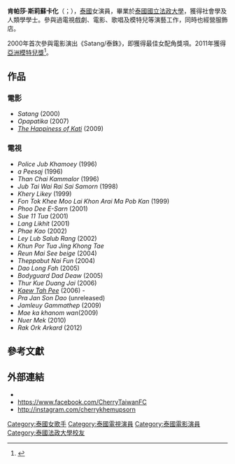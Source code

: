 {{藝人
|type=女演员
| 姓名 = 肯帕莎·斯莉蘇卡化
| 圖片 =
| 國籍 = {{THA}}
|外文=th
| 外文名 = เข็มอัปสร สิริสุขะ
| 英文名 =Khemupsorn Sirisukha
| 暱稱 = Cherry
| 出生日期 = {{birth_date_and_age|1980|8|28}}
| 出生地點 = {{flagicon|Thailand}}[[泰國|泰國]]
| 職業 = [[演員|演員]]、[[歌手|歌手]]、[[模特兒|模特兒]]、[[商人|商人]]
}}
'''肯帕莎·斯莉蘇卡化'''（{{lang-th|เข็มอัปสร สิริสุขะ|Khemupsorn Sirisukha}}；{{bd|1980年|8月28日|}}），[[泰國|泰國]]女演員，畢業於[[泰國國立法政大學|泰國國立法政大學]]，獲得社會學及人類學學士。參與過電視戲劇、電影、歌唱及模特兒等演藝工作，同時也經營服飾店。

2000年首次參與電影演出《Satang/泰銖》，即獲得最佳女配角獎項。2011年獲得[[亞洲模特兒獎|亞洲模特兒獎]]<ref>{{cite web|url=https://www.allkpop.com/article/2011/01/winners-from-the-2011-asia-model-awards|title=Winners from the 2011 Asia Model Awards|work=Allkpop|date=2011-01-22|accessdate=2021-07-15|archive-date=2021-07-15|archive-url=https://web.archive.org/web/20190822074311/https://www.allkpop.com/article/2011/01/winners-from-the-2011-asia-model-awards|dead-url=no}}</ref>。

== 作品 ==
=== 電影===
* ''Satang'' (2000)
* ''Opapatika'' (2007)
*''[[The_Happiness_of_Kati|The Happiness of Kati]]'' (2009)

=== 電視===
* ''Police Jub Khamoey'' (1996)
* ''a Peesaj'' (1996)
* ''Than Chai Kammalor'' (1996)
* ''Jub Tai Wai Rai Sai Samorn'' (1998)
* ''Khery Likey'' (1999)
* ''Fon Tok Khee Moo Lai Khon Arai Ma Pob Kan'' (1999)
* ''Phoo Dee E-Sarn'' (2001)
* ''Sue 11 Tua'' (2001)
* ''Lang Likhit'' (2001)
* ''Phae Kao'' (2002)
* ''Ley Lub Salub Rang'' (2002)
* ''Khun Por Tua Jing Khong Tae''
* ''Reun Mai See beige'' (2004)
* ''Theppabut Nai Fun'' (2004)
* ''Dao Long Fah'' (2005)
* ''Bodyguard Dad Deaw'' (2005)
* ''Thur Kue Duang Jai'' (2006)
* ''[[Kaew_Tah_Pee|Kaew Tah Pee]]'' (2006) -
* ''Pra Jan Son Dao'' (unreleased)
* ''Jamleuy Gammathep'' (2009)
* ''Mae ka khanom wan''(2009)
* ''Nuer Mek'' (2010)
* ''Rak Ork Arkard'' (2012)


==參考文獻==
{{reflist}}

== 外部連結 ==
*{{imdb}}
*https://www.facebook.com/CherryTaiwanFC
*http://instagram.com/cherrykhemupsorn {{Wayback|url=http://instagram.com/cherrykhemupsorn |date=20201015151651 }}

{{normdaten}}
{{DEFAULTSORT:sirisukha}}
[[Category:泰國女歌手|Category:泰國女歌手]]
[[Category:泰國電視演員|Category:泰國電視演員]]
[[Category:泰國電影演員|Category:泰國電影演員]]
[[Category:泰國法政大學校友|Category:泰國法政大學校友]]